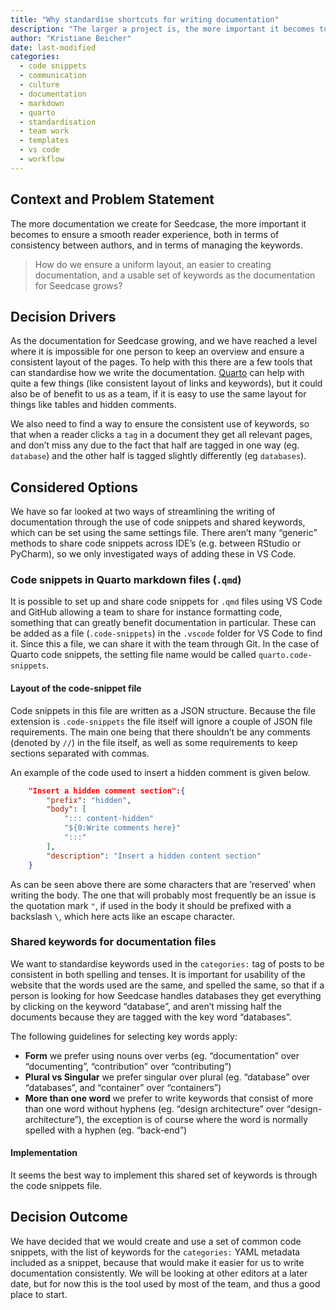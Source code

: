 ```yaml
---
title: "Why standardise shortcuts for writing documentation"
description: "The larger a project is, the more important it becomes to have a joint set of standards when writing documentation.  We decided to set up shortcuts that are shared across the team, so that all documentation follows the same classification and formatting."
author: "Kristiane Beicher"
date: last-modified
categories:
  - code snippets
  - communication
  - culture
  - documentation
  - markdown
  - quarto
  - standardisation
  - team work
  - templates
  - vs code
  - workflow
---
```


## Context and Problem Statement

The more documentation we create for Seedcase, the more important it becomes to ensure a smooth reader experience, both in terms of consistency between authors, and in terms of managing the keywords.

> How do we ensure a uniform layout, an easier to creating documentation, and a usable set of keywords as the documentation for Seedcase grows?

## Decision Drivers

As the documentation for Seedcase growing, and we have reached a level where it is impossible for one person to keep an overview and ensure a consistent layout of the pages. To help with this there are a few tools that can standardise how we write the documentation. [Quarto](why-quarto.qmd) can help with quite a few things (like consistent layout of links and keywords), but it could also be of benefit to us as a team, if it is easy to use the same layout for things like tables and hidden comments. 

We also need to find a way to ensure the consistent use of keywords, so that when a reader clicks a `tag` in a document they get all relevant pages, and don't miss any due to the fact that half are tagged in one way (eg. `database`) and the other half is tagged slightly differently (eg `databases`).

<!--TODO Should we link to the page on Quarto above?-->

## Considered Options

We have so far looked at two ways of streamlining the writing of documentation through the use of code snippets and shared keywords, which can be set using the same settings file. There aren't many "generic" methods to share code snippets across IDE's (e.g. between RStudio or PyCharm), so we only investigated ways of adding these in VS Code.

### Code snippets in Quarto markdown files (`.qmd`)

It is possible to set up and share code snippets for `.qmd` files using VS Code and GitHub allowing a team to share for instance formatting code, something that can greatly benefit documentation in particular. These can be added as a file (`.code-snippets`) in the `.vscode` folder for VS Code to find it. Since this a file, we can share it with the team through Git. In the case of Quarto code snippets, the setting file name would be called `quarto.code-snippets`.

#### Layout of the code-snippet file

Code snippets in this file are written as a JSON structure. Because the file extension is `.code-snippets` the file itself will ignore a couple of JSON file requirements. The main one being that there shouldn't be any comments (denoted by `//`) in the file itself, as well as some requirements to keep sections separated with commas.

An example of the code used to insert a hidden comment is given below.

``` json
	"Insert a hidden comment section":{
		"prefix": "hidden",
		"body": [
			"::: content-hidden" 
			"${0:Write comments here}"
			":::"
		],
		"description": "Insert a hidden content section"
	}
```

As can be seen above there are some characters that are 'reserved' when writing the body. The one that will probably most frequently be an issue is the quotation mark `"`, if used in the body it should be prefixed with a backslash `\`, which here acts like an escape character.

### Shared keywords for documentation files

We want to standardise keywords used in the `categories:` tag of posts to be consistent in both spelling and tenses. It is important for usability of the website that the words used are the same, and spelled the same, so that if a person is looking for how Seedcase handles databases they get everything by clicking on the keyword "database", and aren't missing half the documents because they are tagged with the key word "databases".

The following guidelines for selecting key words apply:

* **Form** we prefer using nouns over verbs (eg. "documentation" over "documenting", "contribution" over "contributing")
* **Plural vs Singular** we prefer singular over plural (eg. "database" over "databases", and "container" over "containers")
* **More than one word** we prefer to write keywords that consist of more than one word without hyphens (eg. "design architecture" over "design-architecture"), the exception is of course where the word is normally spelled with a hyphen (eg. "back-end")

#### Implementation

It seems the best way to implement this shared set of keywords is through the code snippets file.

## Decision Outcome

We have decided that we would create and use a set of common code snippets, with the list of keywords for the `categories:` YAML metadata included as a snippet, because that would make it easier for us to write documentation consistently. We will be looking at other editors at a later date, but for now this is the tool used by most of the team, and thus a good place to start.
